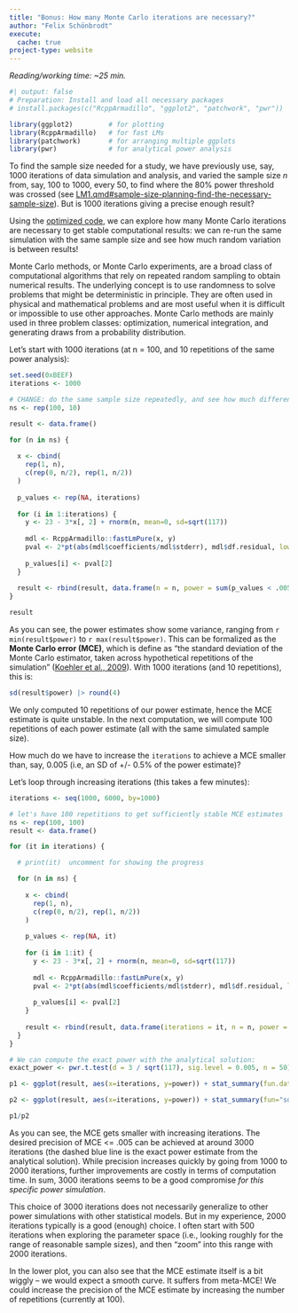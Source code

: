 ---
title: "Bonus: How many Monte Carlo iterations are necessary?"
author: "Felix Schönbrodt"
execute:
  cache: true
project-type: website
---

*Reading/working time: ~25 min.*

```{r setup}
#| output: false
# Preparation: Install and load all necessary packages
# install.packages(c("RcppArmadillo", "ggplot2", "patchwork", "pwr"))

library(ggplot2)         # for plotting
library(RcppArmadillo)   # for fast LMs
library(patchwork)       # for arranging multiple ggplots
library(pwr)             # for analytical power analysis
```


To find the sample size needed for a study, we have previously use, say, 1000 iterations of data simulation and analysis, and varied the sample size *n* from, say, 100 to 1000, every 50, to find where the 80% power threshold was crossed (see  [LM1.qmd#sample-size-planning-find-the-necessary-sample-size](Chapter 1)). But is 1000 iterations giving a precise enough result?

Using the [optimized code](optimizing_code.qmd), we can explore how many Monte Carlo iterations are necessary to get stable computational results: we can re-run the same simulation with the same sample size and see how much random variation is between results!

::: {.callout-note}
Monte Carlo methods, or Monte Carlo experiments, are a broad class of computational algorithms that rely on repeated random sampling to obtain numerical results. The underlying concept is to use randomness to solve problems that might be deterministic in principle. They are often used in physical and mathematical problems and are most useful when it is difficult or impossible to use other approaches. Monte Carlo methods are mainly used in three problem classes: optimization, numerical integration, and generating draws from a probability distribution.
:::

Let's start with 1000 iterations (at n = 100, and 10 repetitions of the same power analysis):
```{r}
set.seed(0xBEEF)
iterations <- 1000

# CHANGE: do the same sample size repeatedly, and see how much different runs deviate.
ns <- rep(100, 10)

result <- data.frame()

for (n in ns) {
  
  x <- cbind(
    rep(1, n),
    c(rep(0, n/2), rep(1, n/2))
  )
  
  p_values <- rep(NA, iterations)
  
  for (i in 1:iterations) {
    y <- 23 - 3*x[, 2] + rnorm(n, mean=0, sd=sqrt(117))
    
    mdl <- RcppArmadillo::fastLmPure(x, y)
    pval <- 2*pt(abs(mdl$coefficients/mdl$stderr), mdl$df.residual, lower.tail=FALSE)
    
    p_values[i] <- pval[2]
  }
  
  result <- rbind(result, data.frame(n = n, power = sum(p_values < .005)/iterations))
}

result
```
As you can see, the power estimates show some variance, ranging from `r min(result$power)` to `r max(result$power)`. This can be formalized as the **Monte Carlo error (MCE)**, which is define as "the standard deviation of the Monte Carlo estimator, taken across hypothetical repetitions of the simulation" ([Koehler et al., 2009](https://www.ncbi.nlm.nih.gov/pmc/articles/PMC3337209/)). With 1000 iterations (and 10 repetitions), this is:

```{r}
sd(result$power) |> round(4)
```

We only computed 10 repetitions of our power estimate, hence the MCE estimate is quite unstable. In the next computation, we will compute 100 repetitions of each power estimate (all with the same simulated sample size).

How much do we have to increase the `iterations` to achieve a MCE smaller than, say, 0.005 (i.e, an SD of +/- 0.5% of the power estimate)?

Let's loop through increasing iterations (this takes a few minutes):

```{r}
iterations <- seq(1000, 6000, by=1000)

# let's have 100 repetitions to get sufficiently stable MCE estimates
ns <- rep(100, 100)
result <- data.frame()

for (it in iterations) {

  # print(it)  uncomment for showing the progress

  for (n in ns) {
    
    x <- cbind(
      rep(1, n),
      c(rep(0, n/2), rep(1, n/2))
    )
    
    p_values <- rep(NA, it)
    
    for (i in 1:it) {
      y <- 23 - 3*x[, 2] + rnorm(n, mean=0, sd=sqrt(117))
      
      mdl <- RcppArmadillo::fastLmPure(x, y)
      pval <- 2*pt(abs(mdl$coefficients/mdl$stderr), mdl$df.residual, lower.tail=FALSE)
      
      p_values[i] <- pval[2]
    }
    
    result <- rbind(result, data.frame(iterations = it, n = n, power = sum(p_values < .005)/it))
  }
}

# We can compute the exact power with the analytical solution:
exact_power <- pwr.t.test(d = 3 / sqrt(117), sig.level = 0.005, n = 50)

p1 <- ggplot(result, aes(x=iterations, y=power)) + stat_summary(fun.data=mean_cl_normal) + ggtitle("Power estimate (error bars = SD)") + geom_hline(yintercept = exact_power$power, colour = "blue", linetype = "dashed")

p2 <- ggplot(result, aes(x=iterations, y=power)) + stat_summary(fun="sd", geom="point") + ylab("MCE") + ggtitle("Monte Carlo Error")

p1/p2

```

As you can see, the MCE gets smaller with increasing iterations. The desired precision of MCE <= .005 can be achieved at around 3000 iterations (the dashed blue line is the exact power estimate from the analytical solution). While precision increases quickly by going from 1000 to 2000 iterations, further improvements are costly in terms of computation time. In sum, 3000 iterations seems to be a good compromise *for this specific power simulation*.

::: {.callout-note}
This choice of 3000 iterations does not necessarily generalize to other power simulations with other statistical models. But in my experience, 2000 iterations typically is a good (enough) choice. I often start with 500 iterations when exploring the parameter space (i.e., looking roughly for the range of reasonable sample sizes), and then "zoom" into this range with 2000 iterations.
:::

In the lower plot, you can also see that the MCE estimate itself is a bit wiggly -- we would expect a smooth curve. It suffers from meta-MCE! We could increase the precision of the MCE estimate by increasing the number of repetitions (currently at 100).
